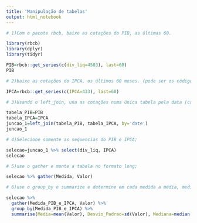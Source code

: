 ```yaml
---
title: 'Manipulação de tabelas'
output: html_notebook
---
```


```r
# 1)Com o pacote rbcb, baixe as cotações do PIB, as últimas 60.

library(rbcb)
library(dplyr)
library(tidyr)

PIB=rbcb::get_series(c(div_liq=4503), last=60)
PIB

```
```r
# 2)baixe as cotações do IPCA, os últimos 60 meses. (pode ser os códigos 4382 e 433, se quiserem)

IPCA=rbcb::get_series(c(IPCA=433), last=60)

```
```r
# 3)Usando o left_join, una as cotações numa única tabela pela data (caso tenha algum valor NA, pode dar um %>% na.omit);

tabela_PIB=PIB
tabela_IPCA=IPCA
juncao_1=left_join(tabela_PIB, tabela_IPCA, by='date')
juncao_1

```
```r
# 4)Selecione somente as sequencias do PIB e IPCA;

selecao=juncao_1 %>% select(div_liq, IPCA)
selecao

```
```r
# 5)use o gather e monte a tabela no formato long;

selecao %>% gather(Medida, Valor)

```
```r
# 6)use o group_by e summarize e determine em cada medida a média, mediana, desvio padrão e o número de observações;

selecao %>% 
  gather(Medida_PIB_e_IPCA, Valor) %>%
  group_by(Medida_PIB_e_IPCA) %>%
  summarise(Media=mean(Valor), Desvio_Padrao=sd(Valor), Mediana=median(Valor), Observações=n())
  
```


